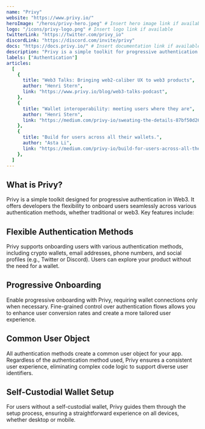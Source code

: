 ---
name: "Privy"
website: "https://www.privy.io/"
heroImage: "/heros/privy-hero.jpeg" # Insert hero image link if available
logo: "/icons/privy-logo.png" # Insert logo link if available
twitterLink: "https://twitter.com/privy_io"
discordLink: "https://discord.com/invite/privy"
docs: "https://docs.privy.io/" # Insert documentation link if available
description: "Privy is a simple toolkit for progressive authentication in Web3. It empowers developers to onboard users seamlessly across traditional and web3 authentication methods"
labels: ["Authentication"]
articles:
  [
    {
      title: "Web3 Talks: Bringing web2-caliber UX to web3 products",
      author: "Henri Stern",
      link: "https://www.privy.io/blog/web3-talks-podcast",
    },
    {
      title: "Wallet interoperability: meeting users where they are",
      author: "Henri Stern",
      link: "https://medium.com/privy-io/sweating-the-details-87bf50d26cb",
    },
    {
      title: "Build for users across all their wallets.",
      author: "Asta Li",
      link: "https://medium.com/privy-io/build-for-users-across-all-their-wallets-895acb5415",
    },
  ]
---

## What is Privy?

Privy is a simple toolkit designed for progressive authentication in Web3. It offers developers the flexibility to onboard users seamlessly across various authentication methods, whether traditional or web3. Key features include:

## Flexible Authentication Methods

Privy supports onboarding users with various authentication methods, including crypto wallets, email addresses, phone numbers, and social profiles (e.g., Twitter or Discord). Users can explore your product without the need for a wallet.

## Progressive Onboarding

Enable progressive onboarding with Privy, requiring wallet connections only when necessary. Fine-grained control over authentication flows allows you to enhance user conversion rates and create a more tailored user experience.

## Common User Object

All authentication methods create a common user object for your app. Regardless of the authentication method used, Privy ensures a consistent user experience, eliminating complex code logic to support diverse user identifiers.

## Self-Custodial Wallet Setup

For users without a self-custodial wallet, Privy guides them through the setup process, ensuring a straightforward experience on all devices, whether desktop or mobile.
